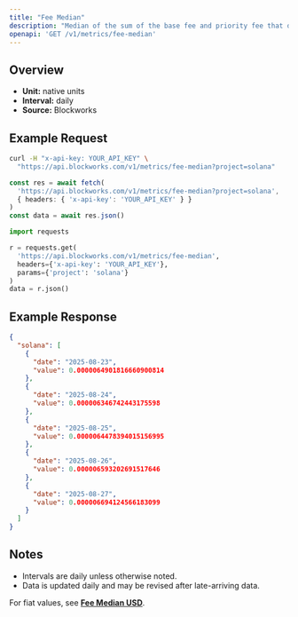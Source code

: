 ```yaml
---
title: "Fee Median"
description: "Median of the sum of the base fee and priority fee that day in native chain token"
openapi: 'GET /v1/metrics/fee-median'
---
```


## Overview

- **Unit:** native units
- **Interval:** daily
- **Source:** Blockworks

## Example Request

<CodeGroup>

```bash cURL
curl -H "x-api-key: YOUR_API_KEY" \
  "https://api.blockworks.com/v1/metrics/fee-median?project=solana"
```

```typescript TypeScript
const res = await fetch(
  'https://api.blockworks.com/v1/metrics/fee-median?project=solana',
  { headers: { 'x-api-key': 'YOUR_API_KEY' } }
)
const data = await res.json()
```

```python Python
import requests

r = requests.get(
  'https://api.blockworks.com/v1/metrics/fee-median',
  headers={'x-api-key': 'YOUR_API_KEY'},
  params={'project': 'solana'}
)
data = r.json()
```

</CodeGroup>

## Example Response

```json
{
  "solana": [
    {
      "date": "2025-08-23",
      "value": 0.0000064901816660900814
    },
    {
      "date": "2025-08-24",
      "value": 0.000006346742443175598
    },
    {
      "date": "2025-08-25",
      "value": 0.0000064478394015156995
    },
    {
      "date": "2025-08-26",
      "value": 0.000006593202691517646
    },
    {
      "date": "2025-08-27",
      "value": 0.000006694124566183099
    }
  ]
}
```

## Notes
- Intervals are daily unless otherwise noted.
- Data is updated daily and may be revised after late-arriving data.


<Note>For fiat values, see **[Fee Median USD](./fee-median-usd)**.</Note>